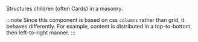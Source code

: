 
Structures children (often Cards) in a masonry.

:::note
Since this component is based on css `columns` rather than grid, it behaves differently. For example, content is distributed in a top-to-bottom, then left-to-right manner.
:::

<DecorativeField structure="masonry" />
